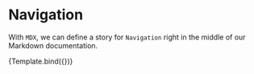 
<Meta title="MDX/PostBox" component={PostBox} />


# Navigation

With `MDX`, we can define a story for `Navigation` right in the middle of our Markdown documentation.

<Canvas>
  <Story
    name="Default"
    args={{
      imgUrl:'https://static.remove.bg/remove-bg-web/eb1bb48845c5007c3ec8d72ce7972fc8b76733b1/assets/start-1abfb4fe2980eabfbbaaa4365a0692539f7cd2725f324f904565a9a744f8e214.jpg',
      title:'hi',
      summary:'hi',
    }}
  >
    {Template.bind({})}
  </Story>
</Canvas>